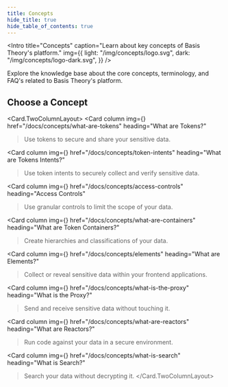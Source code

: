 ```yaml
---
title: Concepts
hide_title: true
hide_table_of_contents: true
---
```



<Intro
  title="Concepts"
  caption="Learn about key concepts of Basis Theory's platform."
  img={{
    light: "/img/concepts/logo.svg",
    dark: "/img/concepts/logo-dark.svg",
  }}
/>

Explore the knowledge base about the core concepts, terminology, and FAQ's related to Basis Theory's platform.

## Choose a Concept

<Card.TwoColumnLayout>
  <Card
    column
    img={<Info />}
    href="/docs/concepts/what-are-tokens"
    heading="What are Tokens?"
  >Use tokens to secure and share your sensitive data.</Card>

  <Card
    column
    img={<Info />}
    href="/docs/concepts/token-intents"
    heading="What are Tokens Intents?"
  >Use token intents to securely collect and verify sensitive data.</Card>

  <Card
    column
    img={<Info />}
    href="/docs/concepts/access-controls"
    heading="Access Controls"
  >Use granular controls to limit the scope of your data.</Card>

  <Card
    column
    img={<Info />}
    href="/docs/concepts/what-are-containers"
    heading="What are Token Containers?"
  >Create hierarchies and classifications of your data.</Card>

  <Card
    column
    img={<Info />}
    href="/docs/concepts/elements"
    heading="What are Elements?"
  >Collect or reveal sensitive data within your frontend applications.</Card>

  <Card
    column
    img={<Info />}
    href="/docs/concepts/what-is-the-proxy"
    heading="What is the Proxy?"
  >Send and receive sensitive data without touching it.</Card>

  <Card
    column
    img={<Info />}
    href="/docs/concepts/what-are-reactors"
    heading="What are Reactors?"
  >Run code against your data in a secure environment.</Card>

  <Card
    column
    img={<Info />}
    href="/docs/concepts/what-is-search"
    heading="What is Search?"
  >Search your data without decrypting it.</Card>
</Card.TwoColumnLayout>
